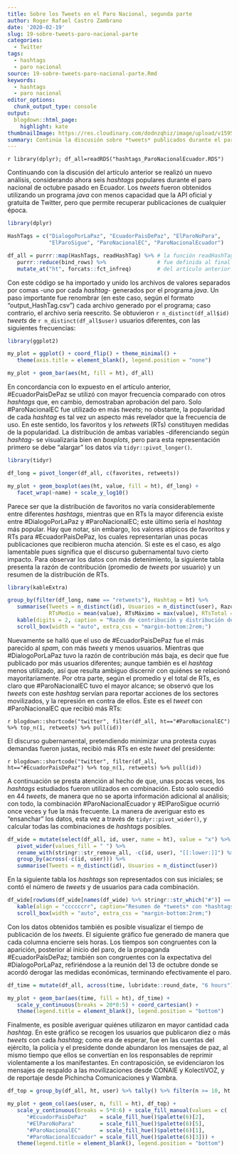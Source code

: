 ```yaml
---
title: Sobre los Tweets en el Paro Nacional, segunda parte
author: Roger Rafael Castro Zambrano
date: '2020-02-19'
slug: 19-sobre-tweets-paro-nacional-parte
categories:
  - Twitter
tags:
  - hashtags
  - paro nacional
source: 19-sobre-tweets-paro-nacional-parte.Rmd
keywords:
  - hashtags
  - paro nacional
editor_options:
  chunk_output_type: console
output:
  blogdown::html_page:
    highlight: kate
thumbnailImage: https://res.cloudinary.com/dodnzqhiz/image/upload/v1595302847/2020post/cacerolazo_ndaaxl.jpg
summary: Continúa la discusión sobre *tweets* publicados durante el paro de octubre, esta vez considerando seis *hashtags* populares.
---
```


`r library(dplyr); df_all=readRDS("hashtags_ParoNacionalEcuador.RDS")`

Continuando con la discusión del artículo anterior se realizó un nuevo análisis, considerando ahora seis *hashtags* populares durante el paro nacional de octubre pasado en Ecuador. Los *tweets* fueron obtenidos utilizando un programa *java* con menos capacidad que la API oficial y gratuita de Twitter, pero que permite recuperar publicaciones de cualquier época.

```r
library(dplyr)

HashTags = c("DialogoPorLaPaz", "EcuadorPaisDePaz", "ElParoNoPara",
             "ElParoSigue", "ParoNacionalEC", "ParoNacionalEcuador")

df_all = purrr::map(HashTags, readHashTag) %>% # la función readHashTag()
   purrr::reduce(bind_rows) %>%                # fue definida al final
   mutate_at("ht", forcats::fct_infreq)        # del artículo anterior
```

Con este código se ha importado y unido los archivos de valores separados por comas -uno por cada *hashtag*- generados por el programa *java*. Un paso importante fue renombrar (en este caso, según el formato "output_HashTag.csv") cada archivo generado por el programa; caso contrario, el archivo sería reescrito. Se obtuvieron `r n_distinct(df_all$id)` *tweets* de `r n_distinct(df_all$user)` usuarios diferentes, con las siguientes frecuencias:

```r
library(ggplot2)

my_plot = ggplot() + coord_flip() + theme_minimal() +
   theme(axis.title = element_blank(), legend.position = "none")

my_plot + geom_bar(aes(ht, fill = ht), df_all)
```

En concordancia con lo expuesto en el artículo anterior, #EcuadorPaisDePaz se utilizó con mayor frecuencia comparado con otros *hashtags* que, en cambio, demostraban aprobación del paro. Solo #ParoNacionalEC fue utilizado en más *tweets*; no obstante, la popularidad de cada *hashtag* es tal vez un aspecto más revelador que la frecuencia de uso. En este sentido, los favoritos y los *retweets* (RTs) constituyen medidas de la popularidad. La distribución de ambas variables -diferenciando según *hashtag*- se visualizaría bien en *boxplots*, pero para esta representación primero se debe "alargar" los datos vía `tidyr::pivot_longer()`.

```r
library(tidyr)

df_long = pivot_longer(df_all, c(favorites, retweets))

my_plot + geom_boxplot(aes(ht, value, fill = ht), df_long) +
   facet_wrap(~name) + scale_y_log10()
```

Parece ser que la distribución de favoritos no varía considerablemente entre diferentes *hashtags*, mientras que en RTs la mayor diferencia existe entre #DialogoPorLaPaz y #ParoNacionalEC; este último sería el *hashtag* más popular. Hay que notar, sin embargo, los valores atípicos de favoritos y RTs para #EcuadorPaisDePaz, los cuales representarían unas pocas publicaciones que recibieron mucha atención. Si este es el caso, es algo lamentable pues significa que el discurso gubernamental tuvo cierto impacto. Para observar los datos con más detenimiento, la siguiente tabla presenta la razón de contribución (promedio de *tweets* por usuario) y un resumen de la distribución de RTs.

```r
library(kableExtra)

group_by(filter(df_long, name == "retweets"), Hashtag = ht) %>%
   summarise(Tweets = n_distinct(id), Usuarios = n_distinct(user), Razón=Tweets/Usuarios,
             RTsMedio = mean(value), RTsMáximo = max(value), RTsTotal = sum(value)) %>%
   kable(digits = 2, caption = "Razón de contribución y distribución de *retweets*") %>%
   scroll_box(width = "auto", extra_css = "margin-bottom:2rem;")
```

Nuevamente se halló que el uso de #EcuadorPaisDePaz fue el más parecido al *spam*, con más *tweets* y menos usuarios. Mientras que #DialogoPorLaPaz tuvo la razón de contribución más baja, es decir que fue publicado por más usuarios diferentes; aunque también es el *hashtag* menos utilizado, así que resulta ambiguo discernir con quiénes se relacionó mayoritariamente. Por otra parte, según el promedio y el total de RTs, es claro que #ParoNacionalEC tuvo el mayor alcance; se observó que los *tweets* con este *hashtag* servían para reportar acciones de los sectores movilizados, y la represión en contra de ellos. Este es el *tweet* con #ParoNacionalEC que recibió más RTs:

`r blogdown::shortcode("twitter", filter(df_all, ht=="#ParoNacionalEC") %>% top_n(1, retweets) %>% pull(id))`

El discurso gubernamental, pretendiendo minimizar una protesta cuyas demandas fueron justas, recibió más RTs en este *tweet* del presidente:

`r blogdown::shortcode("twitter", filter(df_all, ht=="#EcuadorPaisDePaz") %>% top_n(1, retweets) %>% pull(id))`

A continuación se presta atención al hecho de que, unas pocas veces, los *hashtags* estudiados fueron utilizados en combinación. Esto solo sucedió en 44 *tweets*, de manera que no se aporta información adicional al análisis; con todo, la combinación #ParoNacionalEcuador y #ElParoSigue ocurrió once veces y fue la más frecuente. La manera de averiguar esto es “ensanchar” los datos, esta vez a través de `tidyr::pivot_wider()`, y calcular todas las combinaciones de *hashtags* posibles.

```r
df_wide = mutate(select(df_all, id, user, name = ht), value = "x") %>%
   pivot_wider(values_fill = " ") %>%
   rename_with(stringr::str_remove_all, -c(id, user), "[[:lower:]]") %>%
   group_by(across(-c(id, user))) %>%
   summarise(Tweets = n_distinct(id), Usuarios = n_distinct(user))
```

En la siguiente tabla los *hashtags* son representados con sus iniciales; se contó el número de *tweets* y de usuarios para cada combinación.

```r
df_wide[rowSums(df_wide[names(df_wide) %>% stringr::str_which("#")] == "x") > 1, ] %>%
   kable(align = "ccccccrr", caption="Resumen de *tweets* con *hashtags* combinados") %>%
   scroll_box(width = "auto", extra_css = "margin-bottom:2rem;")
```

Con los datos obtenidos también es posible visualizar el tiempo de publicación de los *tweets*. El siguiente gráfico fue generado de manera que cada columna encierre seis horas. Los tiempos son congruentes con la aparición, posterior al inicio del paro, de la propaganda #EcuadorPaísDePaz; también son congruentes con la expectativa del #DialogoPorLaPaz, refiriéndose a la reunión del 13 de octubre donde se acordó derogar las medidas económicas, terminando efectivamente el paro.

```r
df_time = mutate(df_all, across(time, lubridate::round_date, "6 hours"))

my_plot + geom_bar(aes(time, fill = ht), df_time) +
   scale_y_continuous(breaks = 20*0:5) + coord_cartesian() +
   theme(legend.title = element_blank(), legend.position = "bottom")
```

Finalmente, es posible averiguar quiénes utilizaron en mayor cantidad cada *hashtag*. En este gráfico se recogen los usuarios que publicaron diez o más *tweets* con cada *hashtag*; como era de esperar, fue en las cuentas del ejército, la policía y el presidente donde abundaron los mensajes de paz, al mismo tiempo que ellos se convertían en los responsables de reprimir violentamente a los manifestantes. En contraposición, se evidenciaron los mensajes de respaldo a las movilizaciones desde CONAIE y KolectiVOZ, y de reportaje desde Pichincha Comunicaciones y Wambra.

```r
df_top = group_by(df_all, ht, user) %>% tally() %>% filter(n >= 10, ht != "#ElParoSigue")

my_plot + geom_col(aes(user, n, fill = ht), df_top) +
   scale_y_continuous(breaks = 5*0:6) + scale_fill_manual(values = c(
      "#EcuadorPaisDePaz"    = scale_fill_hue()$palette(6)[2],
      "#ElParoNoPara"        = scale_fill_hue()$palette(6)[5],
      "#ParoNacionalEC"      = scale_fill_hue()$palette(6)[1],
      "#ParoNacionalEcuador" = scale_fill_hue()$palette(6)[3])) +
   theme(legend.title = element_blank(), legend.position = "bottom")
```
